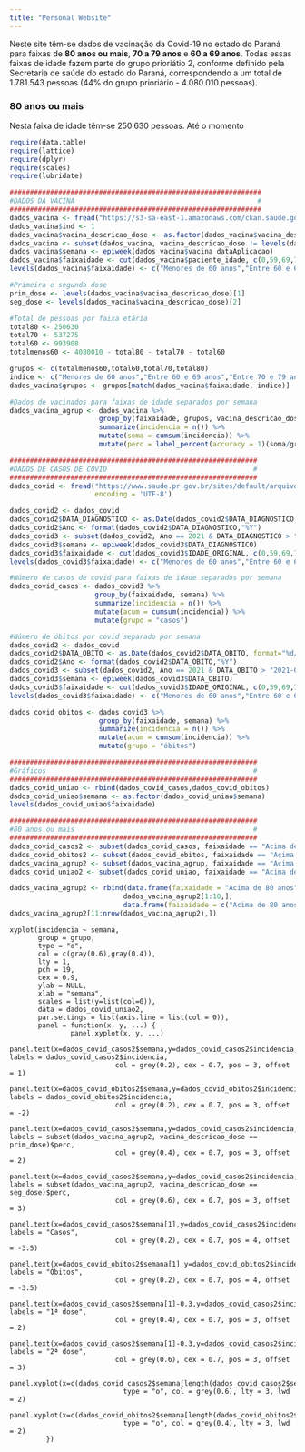 ---
title: "Personal Website"
---

Neste site têm-se dados de vacinação da Covid-19 no estado do Paraná para faixas de **80 anos ou mais**, **70 a 79 anos** e **60 a 69 anos**. Todas essas faixas de idade fazem parte do grupo prioriátio 2, conforme definido pela Secretaria de saúde do estado do Paraná, correspondendo a um total de 1.781.543 pessoas (44% do grupo prioriário - 4.080.010 pessoas).

### 80 anos ou mais
Nesta faixa de idade têm-se 250.630 pessoas. Até o momento

```{r, echo = FALSE, message=FALSE}
require(data.table)
require(lattice)
require(dplyr)
require(scales)
require(lubridate)

##############################################################
#DADOS DA VACINA                                             #
##############################################################
dados_vacina <- fread("https://s3-sa-east-1.amazonaws.com/ckan.saude.gov.br/PNI/vacina/uf/2021-03-20/uf%3DPR/part-00000-3e1f6b64-0846-4ae6-af4e-fe76601566fc.c000.csv", encoding = 'UTF-8')
dados_vacina$ind <- 1
dados_vacina$vacina_descricao_dose <- as.factor(dados_vacina$vacina_descricao_dose)
dados_vacina <- subset(dados_vacina, vacina_descricao_dose != levels(dados_vacina$vacina_descricao_dose)[3])
dados_vacina$semana <- epiweek(dados_vacina$vacina_dataAplicacao)
dados_vacina$faixaidade <- cut(dados_vacina$paciente_idade, c(0,59,69,79,Inf))
levels(dados_vacina$faixaidade) <- c("Menores de 60 anos","Entre 60 e 69 anos","Entre 70 e 79 anos","Acima de 80 anos")

#Primeira e segunda dose
prim_dose <- levels(dados_vacina$vacina_descricao_dose)[1]
seg_dose <- levels(dados_vacina$vacina_descricao_dose)[2]

#Total de pessoas por faixa etária
total80 <- 250630
total70 <- 537275
total60 <- 993908
totalmenos60 <- 4080010 - total80 - total70 - total60

grupos <- c(totalmenos60,total60,total70,total80)
indice <- c("Menores de 60 anos","Entre 60 e 69 anos","Entre 70 e 79 anos","Acima de 80 anos")
dados_vacina$grupos <- grupos[match(dados_vacina$faixaidade, indice)]

#Dados de vacinados para faixas de idade separados por semana
dados_vacina_agrup <- dados_vacina %>%
                      group_by(faixaidade, grupos, vacina_descricao_dose, semana)  %>%
                      summarize(incidencia = n()) %>%
                      mutate(soma = cumsum(incidencia)) %>%
                      mutate(perc = label_percent(accuracy = 1)(soma/grupos))

#############################################################
#DADOS DE CASOS DE COVID                                    #
#############################################################
dados_covid <- fread("https://www.saude.pr.gov.br/sites/default/arquivos_restritos/files/documento/2021-03/informe_epidemiologico_20_03_2021_geral.csv",
                     encoding = 'UTF-8')

dados_covid2 <- dados_covid
dados_covid2$DATA_DIAGNOSTICO <- as.Date(dados_covid2$DATA_DIAGNOSTICO, format="%d/%m/%Y")
dados_covid2$Ano <- format(dados_covid2$DATA_DIAGNOSTICO,"%Y")
dados_covid3 <- subset(dados_covid2, Ano == 2021 & DATA_DIAGNOSTICO > "2021-01-02")
dados_covid3$semana <- epiweek(dados_covid3$DATA_DIAGNOSTICO)
dados_covid3$faixaidade <- cut(dados_covid3$IDADE_ORIGINAL, c(0,59,69,79,Inf))
levels(dados_covid3$faixaidade) <- c("Menores de 60 anos","Entre 60 e 69 anos","Entre 70 e 79 anos","Acima de 80 anos")

#Número de casos de covid para faixas de idade separados por semana
dados_covid_casos <- dados_covid3 %>%
                     group_by(faixaidade, semana) %>%
                     summarize(incidencia = n()) %>%
                     mutate(acum = cumsum(incidencia)) %>%
                     mutate(grupo = "casos")

#Número de óbitos por covid separado por semana
dados_covid2 <- dados_covid
dados_covid2$DATA_OBITO <- as.Date(dados_covid2$DATA_OBITO, format="%d/%m/%Y")
dados_covid2$Ano <- format(dados_covid2$DATA_OBITO,"%Y")
dados_covid3 <- subset(dados_covid2, Ano == 2021 & DATA_OBITO > "2021-01-02")
dados_covid3$semana <- epiweek(dados_covid3$DATA_OBITO)
dados_covid3$faixaidade <- cut(dados_covid3$IDADE_ORIGINAL, c(0,59,69,79,Inf))
levels(dados_covid3$faixaidade) <- c("Menores de 60 anos","Entre 60 e 69 anos","Entre 70 e 79 anos","Acima de 80 anos")

dados_covid_obitos <- dados_covid3 %>%
                      group_by(faixaidade, semana) %>%
                      summarize(incidencia = n()) %>%
                      mutate(acum = cumsum(incidencia)) %>%
                      mutate(grupo = "óbitos")

#############################################################
#Gráficos                                                   #
#############################################################
dados_covid_uniao <- rbind(dados_covid_casos,dados_covid_obitos)
dados_covid_uniao$semana <- as.factor(dados_covid_uniao$semana)
levels(dados_covid_uniao$faixaidade)

#############################################################
#80 anos ou mais                                            #
#############################################################
dados_covid_casos2 <- subset(dados_covid_casos, faixaidade == "Acima de 80 anos")
dados_covid_obitos2 <- subset(dados_covid_obitos, faixaidade == "Acima de 80 anos")
dados_vacina_agrup2 <- subset(dados_vacina_agrup, faixaidade == "Acima de 80 anos")
dados_covid_uniao2 <- subset(dados_covid_uniao, faixaidade == "Acima de 80 anos")

dados_vacina_agrup2 <- rbind(data.frame(faixaidade = "Acima de 80 anos", grupos = 250630, vacina_descricao_dose = prim_dose, semana = 1, incidencia = 0, soma = 0, perc = "0%"),
                            dados_vacina_agrup2[1:10,],
                            data.frame(faixaidade = c("Acima de 80 anos","Acima de 80 anos"), grupos = c(250630,250630), vacina_descricao_dose = c(seg_dose,seg_dose), semana = c(1,2), incidencia = c(0,0), soma = c(0,0), perc = c("0%","0%")),
dados_vacina_agrup2[11:nrow(dados_vacina_agrup2),])
```

```{echo=FALSE, message=FALSE}

xyplot(incidencia ~ semana,
       group = grupo,
       type = "o",
       col = c(gray(0.6),gray(0.4)),
       lty = 1,
       pch = 19,
       cex = 0.9,
       ylab = NULL,
       xlab = "semana",
       scales = list(y=list(col=0)),
       data = dados_covid_uniao2,
       par.settings = list(axis.line = list(col = 0)),
       panel = function(x, y, ...) {
               panel.xyplot(x, y, ...)
               panel.text(x=dados_covid_casos2$semana,y=dados_covid_casos2$incidencia, labels = dados_covid_casos2$incidencia, 
                          col = grey(0.2), cex = 0.7, pos = 3, offset = 1)
               panel.text(x=dados_covid_obitos2$semana,y=dados_covid_obitos2$incidencia, labels = dados_covid_obitos2$incidencia, 
                          col = grey(0.2), cex = 0.7, pos = 3, offset = -2)
               panel.text(x=dados_covid_casos2$semana,y=dados_covid_casos2$incidencia, labels = subset(dados_vacina_agrup2, vacina_descricao_dose == prim_dose)$perc, 
                          col = grey(0.4), cex = 0.7, pos = 3, offset = 2)
               panel.text(x=dados_covid_casos2$semana,y=dados_covid_casos2$incidencia, labels = subset(dados_vacina_agrup2, vacina_descricao_dose == seg_dose)$perc, 
                          col = grey(0.6), cex = 0.7, pos = 3, offset = 3)
               panel.text(x=dados_covid_casos2$semana[1],y=dados_covid_casos2$incidencia[1], labels = "Casos", 
                          col = grey(0.2), cex = 0.7, pos = 4, offset = -3.5)
               panel.text(x=dados_covid_obitos2$semana[1],y=dados_covid_obitos2$incidencia[1], labels = "Óbitos", 
                          col = grey(0.2), cex = 0.7, pos = 4, offset = -3.5)
               panel.text(x=dados_covid_casos2$semana[1]-0.3,y=dados_covid_casos2$incidencia[1], labels = "1ª dose", 
                          col = grey(0.4), cex = 0.7, pos = 3, offset = 2)
               panel.text(x=dados_covid_casos2$semana[1]-0.3,y=dados_covid_casos2$incidencia[1], labels = "2ª dose", 
                          col = grey(0.6), cex = 0.7, pos = 3, offset = 3)
               panel.xyplot(x=c(dados_covid_casos2$semana[length(dados_covid_casos2$semana)-1],dados_covid_casos2$semana[length(dados_covid_casos2$semana)]),y=c(dados_covid_casos2$incidencia[length(dados_covid_casos2$incidencia)-1],dados_covid_casos2$incidencia[length(dados_covid_casos2$incidencia)]),
                            type = "o", col = grey(0.6), lty = 3, lwd = 2)
               panel.xyplot(x=c(dados_covid_obitos2$semana[length(dados_covid_obitos2$semana)-1],dados_covid_obitos2$semana[length(dados_covid_obitos2$semana)]),y=c(dados_covid_obitos2$incidencia[length(dados_covid_obitos2$incidencia)-1],dados_covid_obitos2$incidencia[length(dados_covid_obitos2$incidencia)]),
                            type = "o", col = grey(0.4), lty = 3, lwd = 2)
         })
```